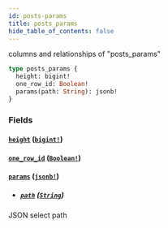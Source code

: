 ```yaml
---
id: posts-params
title: posts_params
hide_table_of_contents: false
---
```


columns and relationships of "posts_params"

```graphql
type posts_params {
  height: bigint!
  one_row_id: Boolean!
  params(path: String): jsonb!
}
```

### Fields

#### [`height`](#) ([`bigint!`](../scalars/bigint))

#### [`one_row_id`](#) ([`Boolean!`](../scalars/boolean))

#### [`params`](#) ([`jsonb!`](../scalars/jsonb))

- ##### [`path`](#) ([`String`](../scalars/string))

JSON select path
